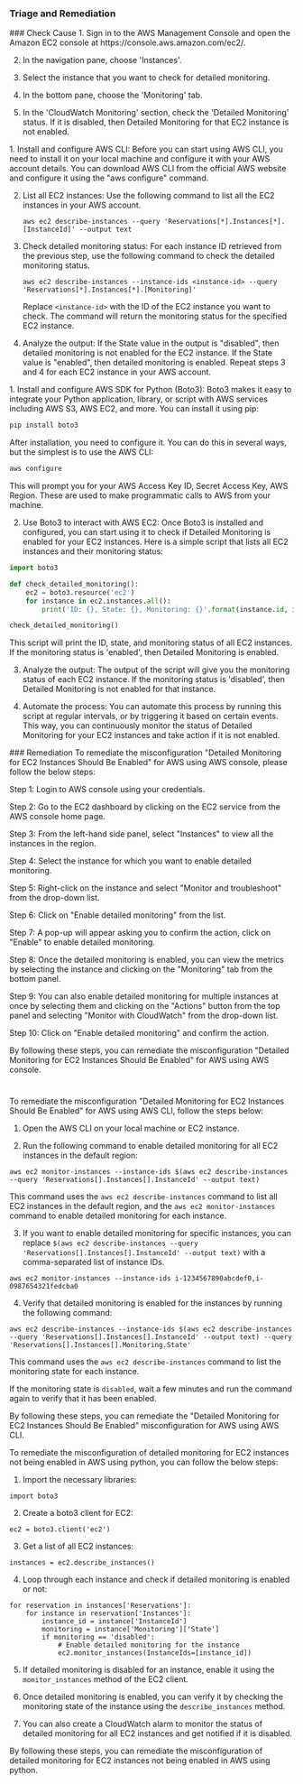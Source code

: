 
### Triage and Remediation
<Tabs>

<Tab title='Cause'>
### Check Cause
<AccordionGroup>
<Accordion title='Using Console' defaultOpen='true'>
1. Sign in to the AWS Management Console and open the Amazon EC2 console at https://console.aws.amazon.com/ec2/.

2. In the navigation pane, choose 'Instances'.

3. Select the instance that you want to check for detailed monitoring.

4. In the bottom pane, choose the 'Monitoring' tab.

5. In the 'CloudWatch Monitoring' section, check the 'Detailed Monitoring' status. If it is disabled, then Detailed Monitoring for that EC2 instance is not enabled.
</Accordion>

<Accordion title='Using CLI'>
1. Install and configure AWS CLI: Before you can start using AWS CLI, you need to install it on your local machine and configure it with your AWS account details. You can download AWS CLI from the official AWS website and configure it using the "aws configure" command.

2. List all EC2 instances: Use the following command to list all the EC2 instances in your AWS account.

   ```
   aws ec2 describe-instances --query 'Reservations[*].Instances[*].[InstanceId]' --output text
   ```

3. Check detailed monitoring status: For each instance ID retrieved from the previous step, use the following command to check the detailed monitoring status.

   ```
   aws ec2 describe-instances --instance-ids <instance-id> --query 'Reservations[*].Instances[*].[Monitoring]'
   ```

   Replace `<instance-id>` with the ID of the EC2 instance you want to check. The command will return the monitoring status for the specified EC2 instance.

4. Analyze the output: If the State value in the output is "disabled", then detailed monitoring is not enabled for the EC2 instance. If the State value is "enabled", then detailed monitoring is enabled. Repeat steps 3 and 4 for each EC2 instance in your AWS account.
</Accordion>

<Accordion title='Using Python'>
1. Install and configure AWS SDK for Python (Boto3): Boto3 makes it easy to integrate your Python application, library, or script with AWS services including AWS S3, AWS EC2, and more. You can install it using pip:

```python
pip install boto3
```
After installation, you need to configure it. You can do this in several ways, but the simplest is to use the AWS CLI:

```bash
aws configure
```
This will prompt you for your AWS Access Key ID, Secret Access Key, AWS Region. These are used to make programmatic calls to AWS from your machine.

2. Use Boto3 to interact with AWS EC2: Once Boto3 is installed and configured, you can start using it to check if Detailed Monitoring is enabled for your EC2 instances. Here is a simple script that lists all EC2 instances and their monitoring status:

```python
import boto3

def check_detailed_monitoring():
    ec2 = boto3.resource('ec2')
    for instance in ec2.instances.all():
        print('ID: {}, State: {}, Monitoring: {}'.format(instance.id, instance.state, instance.monitoring))

check_detailed_monitoring()
```
This script will print the ID, state, and monitoring status of all EC2 instances. If the monitoring status is 'enabled', then Detailed Monitoring is enabled.

3. Analyze the output: The output of the script will give you the monitoring status of each EC2 instance. If the monitoring status is 'disabled', then Detailed Monitoring is not enabled for that instance.

4. Automate the process: You can automate this process by running this script at regular intervals, or by triggering it based on certain events. This way, you can continuously monitor the status of Detailed Monitoring for your EC2 instances and take action if it is not enabled.
</Accordion>

</AccordionGroup>
</Tab>
<Tab title='Remediation'>
### Remediation

<AccordionGroup>
<Accordion title='Using Console' defaultOpen='true'>
To remediate the misconfiguration "Detailed Monitoring for EC2 Instances Should Be Enabled" for AWS using AWS console, please follow the below steps:

Step 1: Login to AWS console using your credentials.

Step 2: Go to the EC2 dashboard by clicking on the EC2 service from the AWS console home page.

Step 3: From the left-hand side panel, select "Instances" to view all the instances in the region.

Step 4: Select the instance for which you want to enable detailed monitoring.

Step 5: Right-click on the instance and select "Monitor and troubleshoot" from the drop-down list.

Step 6: Click on "Enable detailed monitoring" from the list.

Step 7: A pop-up will appear asking you to confirm the action, click on "Enable" to enable detailed monitoring.

Step 8: Once the detailed monitoring is enabled, you can view the metrics by selecting the instance and clicking on the "Monitoring" tab from the bottom panel.

Step 9: You can also enable detailed monitoring for multiple instances at once by selecting them and clicking on the "Actions" button from the top panel and selecting "Monitor with CloudWatch" from the drop-down list.

Step 10: Click on "Enable detailed monitoring" and confirm the action.

By following these steps, you can remediate the misconfiguration "Detailed Monitoring for EC2 Instances Should Be Enabled" for AWS using AWS console.

#
</Accordion>

<Accordion title='Using CLI'>
To remediate the misconfiguration "Detailed Monitoring for EC2 Instances Should Be Enabled" for AWS using AWS CLI, follow the steps below:

1. Open the AWS CLI on your local machine or EC2 instance.

2. Run the following command to enable detailed monitoring for all EC2 instances in the default region:

```
aws ec2 monitor-instances --instance-ids $(aws ec2 describe-instances --query 'Reservations[].Instances[].InstanceId' --output text)
```

This command uses the `aws ec2 describe-instances` command to list all EC2 instances in the default region, and the `aws ec2 monitor-instances` command to enable detailed monitoring for each instance.

3. If you want to enable detailed monitoring for specific instances, you can replace `$(aws ec2 describe-instances --query 'Reservations[].Instances[].InstanceId' --output text)` with a comma-separated list of instance IDs.

```
aws ec2 monitor-instances --instance-ids i-1234567890abcdef0,i-0987654321fedcba0
```

4. Verify that detailed monitoring is enabled for the instances by running the following command:

```
aws ec2 describe-instances --instance-ids $(aws ec2 describe-instances --query 'Reservations[].Instances[].InstanceId' --output text) --query 'Reservations[].Instances[].Monitoring.State'
```

This command uses the `aws ec2 describe-instances` command to list the monitoring state for each instance.

If the monitoring state is `disabled`, wait a few minutes and run the command again to verify that it has been enabled.

By following these steps, you can remediate the "Detailed Monitoring for EC2 Instances Should Be Enabled" misconfiguration for AWS using AWS CLI.
</Accordion>

<Accordion title='Using Python'>
To remediate the misconfiguration of detailed monitoring for EC2 instances not being enabled in AWS using python, you can follow the below steps:

1. Import the necessary libraries:
```
import boto3
```

2. Create a boto3 client for EC2:
```
ec2 = boto3.client('ec2')
```

3. Get a list of all EC2 instances:
```
instances = ec2.describe_instances()
```

4. Loop through each instance and check if detailed monitoring is enabled or not:
```
for reservation in instances['Reservations']:
    for instance in reservation['Instances']:
        instance_id = instance['InstanceId']
        monitoring = instance['Monitoring']['State']
        if monitoring == 'disabled':
            # Enable detailed monitoring for the instance
            ec2.monitor_instances(InstanceIds=[instance_id])
```

5. If detailed monitoring is disabled for an instance, enable it using the `monitor_instances` method of the EC2 client.

6. Once detailed monitoring is enabled, you can verify it by checking the monitoring state of the instance using the `describe_instances` method.

7. You can also create a CloudWatch alarm to monitor the status of detailed monitoring for all EC2 instances and get notified if it is disabled.

By following these steps, you can remediate the misconfiguration of detailed monitoring for EC2 instances not being enabled in AWS using python.
</Accordion>

</AccordionGroup>
</Tab>
</Tabs>
